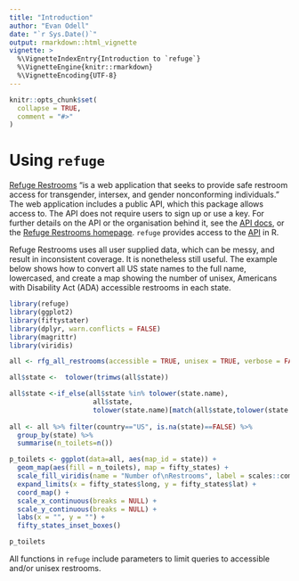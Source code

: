 ```yaml
---
title: "Introduction"
author: "Evan Odell"
date: "`r Sys.Date()`"
output: rmarkdown::html_vignette
vignette: >
  %\VignetteIndexEntry{Introduction to `refuge`}
  %\VignetteEngine{knitr::rmarkdown}
  %\VignetteEncoding{UTF-8}
---
```


```r
knitr::opts_chunk$set(
  collapse = TRUE,
  comment = "#>"
)
```


# Using `refuge`

[Refuge Restrooms](https://www.refugerestrooms.org/) "is a web application that seeks to provide safe restroom access for transgender, intersex, and gender nonconforming individuals." The web application includes a public API, which this package allows access to. The API does not require users to sign up or use a key. For further details on the API or the organisation behind it, see the [API docs](https://www.refugerestrooms.org/api/docs/), or the [Refuge Restrooms homepage](https://www.refugerestrooms.org/). `refuge` provides access to the [API](https://www.refugerestrooms.org/api/docs/#!/restrooms) in R. 

Refuge Restrooms uses all user supplied data, which can be messy, and result in inconsistent coverage. It is nonetheless still useful. The example below shows how to convert all US state names to the full name, lowercased, and create a map showing the number of unisex, Americans with Disability Act (ADA) accessible restrooms in each state.

```r
library(refuge)
library(ggplot2)
library(fiftystater)
library(dplyr, warn.conflicts = FALSE)
library(magrittr)
library(viridis)

all <- rfg_all_restrooms(accessible = TRUE, unisex = TRUE, verbose = FALSE)

all$state <-  tolower(trimws(all$state))

all$state <-if_else(all$state %in% tolower(state.name), 
                     all$state, 
                     tolower(state.name)[match(all$state,tolower(state.abb))])
  
all <- all %>% filter(country=="US", is.na(state)==FALSE) %>%
  group_by(state) %>% 
  summarise(n_toilets=n())

p_toilets <- ggplot(data=all, aes(map_id = state)) + 
  geom_map(aes(fill = n_toilets), map = fifty_states) + 
  scale_fill_viridis(name = "Number of\nRestrooms", label = scales::comma) + 
  expand_limits(x = fifty_states$long, y = fifty_states$lat) +
  coord_map() +
  scale_x_continuous(breaks = NULL) + 
  scale_y_continuous(breaks = NULL) +
  labs(x = "", y = "") +
  fifty_states_inset_boxes() 

p_toilets
```


All functions in `refuge` include parameters to limit queries to accessible and/or unisex restrooms.

